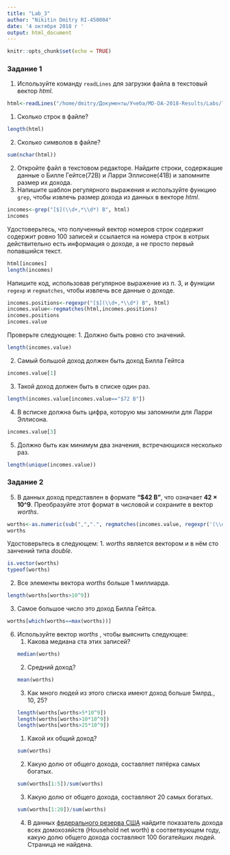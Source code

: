 ```yaml
---
title: "Lab_3"
author: "Nikitin Dmitry RI-450004"
date: '4 октября 2018 г '
output: html_document
---
```


```r
knitr::opts_chunk$set(echo = TRUE)
```
### Задание 1
1. Используйте команду ``readLines`` для загрузки файла в текстовый вектор _html_.
```r
html<-readLines("/home/dmitry/Документы/Учеба/MD-DA-2018-Results/Labs/lab3/forbes.htm" )
```
   1. Сколько строк в файле?
```r
length(html)
```
   2. Сколько символов в файле?
```r
sum(nchar(html))
```
2. Откройте файл в текстовом редакторе. Найдите строки, содержащие данные о Билле Гейтсе(72B) и Ларри Эллисоне(41B) и запомните размер их дохода.
3. Напишите шаблон регулярного выражения и используйте функцию ``grep``, чтобы извлечь размер дохода из данных в векторе _html_.
```r
incomes<-grep("[$](\\d+,*\\d*) B", html)
incomes
```
Удостоверьтесь, что полученный вектор номеров строк содержит содержит ровно 100 записей и ссылается на номера строк в котрых действительно есть
информация о доходе, а не просто первый попавшийся текст.
```r
html[incomes]
length(incomes)
```
Напишите код, использовав регулярное выражение из п. 3, и функции ``regexp`` и ``regmatches``, чтобы извлечь все данные о доходе.
```r
incomes.positions<-regexpr("[$](\\d+,*\\d*) B", html)
incomes.value<-regmatches(html,incomes.positions)
incomes.positions
incomes.value
```
Проверьте следующее:
   1. Должно быть ровно сто значений.
```r
length(incomes.value)
```
   2. Самый большой доход должен быть доход Билла Гейтса
```r
incomes.value[1]
```
   3. Такой доход должен быть в списке один раз.
```r
length(incomes.value[incomes.value=="$72 B"])
```
   4. В всписке должна быть цифра, которую мы запомнили для Ларри Эллисона.
```r
incomes.value[3]
```
   5. Должно быть как минимум два значения, встречающихся несколько раз.
```r
length(unique(incomes.value))
```

### Задание 2
5. В данных доход представлен в формате **"$42 B"**, что означает **42 × 10^9**.
Преобразуйте этот формат в числовой и сохраните в вектор _worths_. 
```r
worths<-as.numeric(sub(",",".", regmatches(incomes.value, regexpr('(\\d+,*\\d*)',incomes.value))))*10^9 
worths
```
Удостоверьтесь в следующем:
   1. _worths_ является вектором и в нём сто занчений типа _double_.
```r
is.vector(worths)
typeof(worths)
```
   2. Все элементы вектора _worths_ больше 1 миллиарда.
```r
length(worths[worths>10^9])
```
   3. Самое большое число это доход Билла Гейтса.
```r
worths[which(worths==max(worths))]
```
6. Используйте вектор _worths_ , чтобы выяснить следующее:
   1. Какова медиана ста этих записей?
```r
median(worths)
```
   2. Средний доход?
```r
mean(worths)
```
   3. Как много людей из этого списка имеют доход больше 5млрд., 10, 25?
```r
length(worths[worths>5*10^9])
length(worths[worths>10*10^9])
length(worths[worths>25*10^9])
```
   1. Какой их общий доход?
```r
sum(worths)
```
   2. Какую долю от общего дохода, составляет пятёрка самых богатых.
```r
sum(worths[1:5])/sum(worths)
```
   3. Какую долю от общего дохода, составляют 20 самых богатых.
```r
sum(worths[1:20])/sum(worths)
```
   4. В данных [федерального резерва США](https://www.federalreserve.gov/releases/z1/current/z1.pdf) найдите
   показатель дохода всех домохозяйств (Household net worth) в соответвующем году, какую долю
   общего дохода составляют 100 богатейших людей. Страница не найдена.
